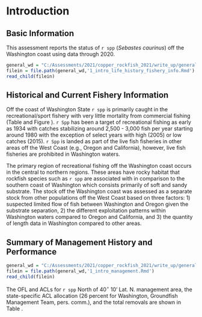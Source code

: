 # Introduction

## Basic Information

This assessment reports the status of `r spp` (*Sebastes caurinus*) off the Washington coast using data through 2020.

```r
general_wd = "C:/Assessments/2021/copper_rockfish_2021/write_up/general_text"
filein = file.path(general_wd,'1_intro_life_history_fishery_info.Rmd')
read_child(filein)
```

## Historical and Current Fishery Information

Off the coast of Washington State `r spp` is primarily caught in the recreational/sport fishery with very little mortality from commercial fishing (Table \ref{tab:allcatches} and Figure \ref{fig:catch}). `r Spp` has been a target of recreational fishing as early as 1934 with catches stabilizing around 2,500 - 3,000 fish per year starting around 1980 with the exception of select years with high (2005) or low catches (2015). `r Spp` is landed as part of the live fish fisheries in other areas off the West Coast (e.g., Oregon and California), however, live fish fisheries are prohibited in Washington waters. 

The primary region of recreational fishing off the Washington coast occurs in the central to northern regions. These areas have rocky habitat that rockfish species such as `r spp` are associated with in comparison to the southern coast of Washington which consists primarily of soft and sandy substrate.  The stock off the Washington coast was assessed as a separate stock from other populations off the West Coast based on three factors: 1) suspected limited flow of fish between Washington and Oregon given the substrate separation, 2) the different exploitation patterns within Washington waters compared to Oregon and California, and 3) the quantity of length data in Washington compared to other areas.   


## Summary of Management History and Performance
```r
general_wd = "C:/Assessments/2021/copper_rockfish_2021/write_up/general_text"
filein = file.path(general_wd,'1_intro_management.Rmd')
read_child(filein)
```
The OFL and ACLs for `r spp` North of 40$^\circ$ 10' Lat. N. management area, the state-specific ACL allocation (26 percent for Washington, Groundfish Management Team, pers. comm.), and the total removals are shown in Table \ref{tab:ofl}.
